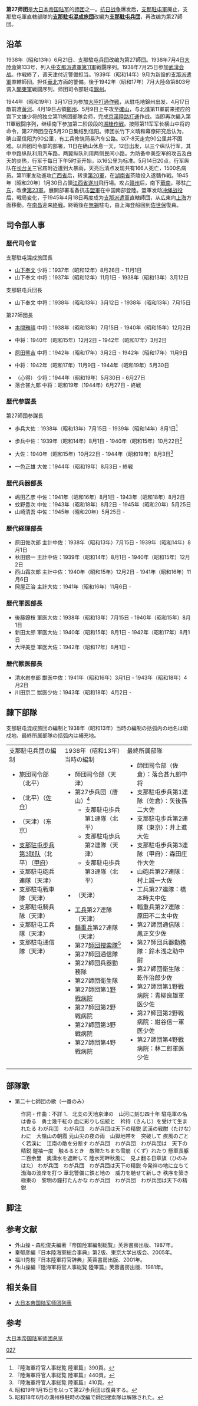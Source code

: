 {{No footnotes|time=2021-08-14T12:41:40+00:00}}
{{Infobox Military Unit
|unit_name = 第27師団
|画像 = 
|画像説明 = 
|dates = [[1937年|1937年]]（[[昭和|昭和]]12年）[[8月31日|8月31日]]<br />([[支那駐屯混成旅団|支那駐屯混成旅団]])
|廃止 =  
|再編成 = [[1938年|1938年]]（昭和13年）[[3月12日|3月12日]]<br />([[支那駐屯兵団|支那駐屯兵団]])<br />1938年（昭和13年）[[6月21日|6月21日]]<br />(第27師団)
|再廃止 = [[1945年|1945年]]（昭和20年）
|country = [[File:Flag_of_Japan.svg|20px]][[大日本帝国|大日本帝国]]
|branch = [[大日本帝国陆军|大日本帝国陆军]]
|size = 混成旅団／兵団／[[师团|师团]]
|兵科 = 
|type = [[步兵|步兵]]
|人員 = 
|所在地 = [[華北|華北]]-[[満州|満州]]-[[華中|華中]]-[[華南|華南]]
|編成地 = [[北京市|北平]]
|nickname = 極
|愛称 = 
|標語 = 
|補充担任 =  [[佐倉市|佐倉]]
|上級部隊 = 
|最終上級部隊 = [[支那派遣軍|支那派遣軍]]
|担当地域 = 
|最終位置 = [[江西省|江西省]] [[南昌市|南昌]]
|battles = [[日中战争|日中战争]]
}}
'''第27师团'''是[[大日本帝国陆军|大日本帝国陆军]]的[[师团|师团]]之一。[[抗日战争|抗日战争]]爆发后，[[支那駐屯軍|支那駐屯軍]]廃止，支那駐屯軍直轄部隊的'''[[支那駐屯混成旅団|支那駐屯混成旅団]]'''改編为'''[[支那駐屯兵団|支那駐屯兵団]]'''，再改编为第27師団。
== 沿革 ==

1938年（昭和13年）6月21日、支那駐屯兵団改编为第27師団。1938年7月4日[[大陸命|大陸命]]第133号，列入[[中支那派遣軍|中支那派遣軍]][[第11軍_(日本陸軍)|第11軍]]戦闘序列。1938年7月25日参加[[武漢会战|武漢会战]]。作戦終了，调天津付近警備担当。1939年（昭和14年）9月为新設的[[支那派遣軍|支那派遣軍]]直轄師団。担任[[華北|華北]]方面的警備。後于1942年（昭和17年）7月大陸命第803号调入[[関東軍|関東軍]]戦闘序列，师团司令部駐屯[[錦州|錦州]]。

1944年（昭和19年）3月17日为参加[[大陸打通作戦|大陸打通作戦]]，从駐屯地錦州出发、4月17日敵前渡[[黄河|黄河]]、4月19日占領[[鄭州|鄭州]]、5月9日上午攻至[[確山|確山]]，与北進第11軍前来接应的宫下文雄少将的独立第11旅团部隊会师，完成[[京漢作戦|京漢陸路打通]]作战。当即再次編入第11軍戦闘序列，继续南下参加第二阶段段的[[长衡会战|湘桂作戦]]。按照第11军军长横山中将的命令，第27师团应在5月20日集结到信阳。师团长竹下义晴和幕僚研究后认为，确山至信阳为90公里，有工兵修筑简易汽车公路。以7-8天走完90公里并不困难。以师团司令部的部署，11日在确山休息一天，12日出发，以三个纵队行军，其中中路纵队利用汽车路，两翼纵队利用两侧民间小路。为防备中美空军的攻击及白天的炎热，行军于每日下午5时至开始，以16公里为标准。5月14日20点，行军纵队在[[长台关|长台关]]三官庙附近遭到大暴雨，天亮后清点发现共有166人死亡，1500名病员。第11軍发动進攻[[廣西省_(中華民國)|广西省]]后，转隶[[第20軍_(日本陸軍)|第20軍]]，在[[湖南省|湖南省]]茶陵投入遂贛作戦。1945年（昭和20年）1月30日占領[[江西省|江西省]][[遂川|遂川]]飛行場。攻占[[赣州|赣州]]后，南下[[華南|華南]]，移駐[[广东|广东]]，改隶[[第23軍_(日本陸軍)|第23軍]]。展開部署准备抗击[[同盟國_(第二次世界大戰)|盟軍]]在中国南部登陸。盟軍发动[[冲绳战役|冲绳战役]]后，戦局変化，于1945年4月18日再度成为[[支那派遣軍|支那派遣軍]]直轄師団，从広東向[[上海市|上海]]方面移動。在[[南昌|南昌]]迎来[[第二次世界大战对日战争胜利纪念日|終戦]]。終戦後在[[無錫|無錫]]駐屯，由上海登船回到[[佐世保港|佐世保]]復員。

== 司令部人事 ==
=== 歴代司令官 ===
;支那駐屯混成旅団長
*[[山下奉文|山下奉文]] 少将：1937年（昭和12年）8月26日 - 11月1日
*山下奉文 中将：1937年（昭和12年）11月1日 - 1938年（昭和13年）3月12日

;支那駐屯兵団長
*山下奉文 中将：1938年（昭和13年）3月12日 - 1938年（昭和13年）7月15日

;第27師団長
*[[本間雅晴|本間雅晴]] 中将：1938年（昭和13年）7月15日 - 1940年（昭和15年）12月2日
*{{tsl|ja|冨永信政}} 中将：1940年（昭和15年）12月2日 - 1942年（昭和17年）3月2日
*[[原田熊吉|原田熊吉]] 中将：1942年（昭和17年）3月2日 - 1942年（昭和17年）11月9日
*{{tsl|ja|竹下義晴}} 中将：1942年（昭和17年）11月9日 - 1944年（昭和19年）5月30日
*（心得）{{tsl|ja|落合甚九郎}} 少将：1944年（昭和19年）5月30日 - 6月27日
*落合甚九郎 中将：昭和19年（1944年）6月27日 - 終戦

=== 歴代参謀長 ===
;第27師団参謀長
*{{tsl|ja|原田義和}} 歩兵大佐：1938年（昭和13年）7月15日 - 1939年（昭和14年）8月1日<ref>『陸海軍将官人事総覧 陸軍篇』390頁。</ref>
*{{tsl|ja|太田公秀}} 歩兵中佐：1939年（昭和14年）8月1日 - 1940年（昭和15年）10月22日<ref>『陸海軍将官人事総覧 陸軍篇』440頁。</ref>
*{{tsl|ja|関根久太郎}} 大佐：1940年（昭和15年）10月22日 - 1944年（昭和19年）8月3日<ref>『陸海軍将官人事総覧 陸軍篇』410頁。</ref>
*一色正雄 大佐：1944年（昭和19年）8月3日 - 終戦

=== 歴代兵器部長 ===
*嶋田乙彦 中佐：1941年（昭和16年）8月1日 - 1943年（昭和18年）8月2日
*蚊野豊次 中佐：1943年（昭和18年）8月2日 - 1945年（昭和20年）5月25日
*山崎清吾 中佐：1945年（昭和20年）5月25日 -

=== 歴代経理部長 ===
*原田佐次郎 主計中佐：1938年（昭和13年）7月15日 - 1939年（昭和14年）8月1日
*秋田銀一 主計中佐：1939年（昭和14年）8月1日 - 1940年（昭和15年）12月2日
*西山霜次郎 主計中佐：1940年（昭和15年）12月2日 - 1941年（昭和16年）11月6日
*岡屋正治 主計大佐：1941年（昭和16年）11月6日 -

=== 歴代軍医部長 ===
*後藤鐐枝 軍医大佐：1938年（昭和13年）7月15日 - 1940年（昭和15年）8月1日
*新田太郎 軍医大佐：1940年（昭和15年）8月1日 - 1942年（昭和17年）8月1日
*大坪美登 軍医大佐：1942年（昭和17年）8月1日 -

=== 歴代獣医部長 ===
*清水岩参郎 獣医中佐：1941年（昭和16年）3月1日 - 1943年（昭和18年）4月2日
*川田京二 獣医少佐：1943年（昭和18年）4月2日 -

== 隷下部隊 ==
支那駐屯混成旅団の編制と1938年（昭和13年）当時の編制の括弧内の地名は衛戍地、最終所属部隊の括弧内は補充地。
<table width="100%"><tr><td valign=top width="30%">
;支那駐屯兵団の編制
*旅団司令部（北平）
*{{tsl|ja|支那駐屯歩兵第1連隊}}（北平）（[[佐仓|佐仓]]） 
*{{tsl|ja|支那駐屯歩兵第2連隊}}（天津）（东京）
*[[支那驻屯步兵第3联队|支那驻屯步兵第3联队]]（北平）（[[甲府|甲府]]）
*支那駐屯砲兵連隊（天津）
*支那駐屯戦車隊（天津）
*支那駐屯騎兵隊（天津）
*支那駐屯工兵隊（天津）
*支那駐屯通信隊（天津）
</td><td valign=top>
;1938年（昭和13年）当時の編制
*師団司令部（天津）
*第27歩兵団（唐山）<ref>昭和19年1月15日を以って第27歩兵団は復員する。</ref>
**支那駐屯歩兵第1連隊（北平）
**支那駐屯歩兵第2連隊（天津）
**支那駐屯歩兵第3連隊（北平）
*{{tsl|ja|山砲兵第27連隊}}（天津）
*[[工兵|工兵]]第27連隊（天津）
*[[輜重兵|輜重兵]]第27連隊（天津）
*第27[[捜索連隊|師団捜索隊]]<ref>昭和18年6月の満州移駐時の改編で師団捜索隊は解隊された。</ref>
*第27師団通信隊
*第27師団兵器勤務隊
*第27師団衛生隊
*第27師団第1[[野外醫院|野戦病院]]
*第27師団第2野戦病院
*第27師団第3野戦病院
*第27師団第4野戦病院
</td><td valign=top>
;最終所属部隊
*師団司令部（佐倉）：落合甚九郎中将
*支那駐屯歩兵第1連隊（佐倉）：矢後孫二大佐
*支那駐屯歩兵第2連隊（東京）：井上進大佐 
*支那駐屯歩兵第3連隊（甲府）：森田庄作大佐
*山砲兵第27連隊：村上誠一大佐
*工兵第27連隊：橋本時夫中佐
*輜重兵第27連隊：原田不二太中佐
*第27師団通信隊：鳳正文少佐 
*第27師団兵器勤務隊：鈴木浅之助中尉
*第27師団衛生隊：乾作治郎少佐
*第27師団第1野戦病院：青柳良雄軍医少佐
*第27師団第2野戦病院：紺谷信一軍医少佐
*第27師団第4野戦病院：林二郎軍医少佐
</td></tr></table>

== 部隊歌 ==
*第二十七師団の歌（一番のみ）
:作詞・作曲：不詳<!--（著作権は登録しないでも発生します。著作権：無登録）--><!-- これは何でしょう？-->1、 北支の天地京津の　山河に刻む四十年 駐屯軍の名は香る　勇士幾千紅の 血に彩りし伝統と　衿持（きんじ）を受けて生まれたる わが兵団　わが兵団　わが兵団は天下の精鋭  武漢の戦酣（たけな）わに　大嶺山の朝霞 元山尖の夜の雨　山獄地帯を　突破して 疾風のごとく若渓に　江南の敵を分断す わが兵団　わが兵団　わが兵団は　天下の精鋭  鎧袖一度　触るるとき　敵陣たちまち雪崩（くず）れたり 懸軍長躯二百余里　奥漢水を遮断して 陸水河畔秋風に　見よ翻る日章旗（ひのみはた） わが兵団　わが兵団　わが兵団は天下の精鋭 今発祥の地に立ちて　渤海の波岸を打つ 華北警備に鉄と地の　威力を馳せて新しき 秩序を築き極東の　黎明の鐘打たんかな わが兵団　わが兵団　わが兵団は天下の精鋭

== 脚注 ==
{{Reflist|2}}

== 参考文献 ==
*外山操・森松俊夫編著『帝国陸軍編制総覧』芙蓉書房出版、1987年。
*秦郁彦編『日本陸海軍総合事典』第2版、東京大学出版会、2005年。
*福川秀樹『日本陸軍将官辞典』芙蓉書房出版、2001年。
*外山操編『陸海軍将官人事総覧 陸軍篇』芙蓉書房出版、1981年。 

==相关条目==
*[[大日本帝国陆军师团列表|大日本帝国陆军师团列表]]

==参考==
[https://web.archive.org/web/20151114013653/http://homepage1.nifty.com/kitabatake/rikukaigun.html 大日本帝国陆军师团总览]

{{日本陸軍師團}}
[[Category:步兵師團_(日軍)|027]]